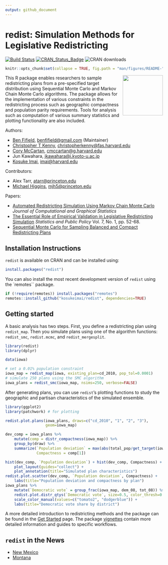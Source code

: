 ```yaml
---
output: github_document
---
```


<!-- README.md is generated from README.Rmd. Please edit that file -->

# **redist**: Simulation Methods for Legislative Redistricting 

<!-- badges: start -->
[![Build Status](https://travis-ci.org/kosukeimai/redist.svg?branch=master)](https://travis-ci.org/kosukeimai/redist) [![CRAN_Status_Badge](https://www.r-pkg.org/badges/version-last-release/redist)](https://cran.r-project.org/package=redist) 
![CRAN downloads](http://cranlogs.r-pkg.org/badges/grand-total/redist)
<!-- badges: end -->

```r
knitr::opts_chunk$set(collapse = TRUE, fig.path = "man/figures/README-", comment = "#>")
```

<img src="man/figures/logo.png" align="right" height=128 />

This R package enables researchers to sample redistricting plans from a
pre-specified target distribution using Sequential Monte Carlo and Markov Chain
Monte Carlo algorithms. The package allows for the implementation of various
constraints in the redistricting process such as geographic compactness and
population parity requirements. Tools for analysis such as computation of
various summary statistics and plotting functionality are also included.

Authors: 

- [Ben Fifield](https://www.benfifield.com), <benfifield@gmail.com> (Maintainer) 
- [Christopher T Kenny](https://www.christophertkenny.com), <christopherkenny@fas.harvard.edu> 
- [Cory McCartan](https://corymccartan.github.io), <cmccartan@g.harvard.edu> 
- Jun Kawahara, <jkawahara@i.kyoto-u.ac.jp> 
- [Kosuke Imai](https://imai.fas.harvard.edu), <imai@harvard.edu>
 
Contributors:

- Alex Tarr, <atarr@princeton.edu> 
- [Michael Higgins](http://www-personal.k-state.edu/~mikehiggins/), <mjh5@princeton.edu> 

Papers:

- [Automated Redistricting Simulation Using Markov Chain Monte
Carlo](https://doi.org/10.1080/10618600.2020.1739532) *Journal of Computational and Graphical Statistics*
- [The Essential Role of Empirical Validation in Legislative Redistricting
Simulation](https://doi.org/10.1080/2330443X.2020.1791773) *Statistics and Public Policy*  Vol. 7, No. 1, pp. 52-68.
- [Sequential Monte Carlo for Sampling Balanced and Compact Redistricting
Plans](https://arxiv.org/pdf/2008.06131.pdf)


## Installation Instructions
`redist` is available on CRAN and can be installed using:
```r
install.packages("redist")
```

You can also install the most recent development version of `redist` using the `remotes`` package. 
```r
if (!require(remotes)) install.packages("remotes")
remotes::install_github("kosukeimai/redist", dependencies=TRUE)
```   

## Getting started
A basic analysis has two steps. First, you define a redistricting plan
using `redist_map`. Then you simulate plans using one of the algorithm
functions: `redist_smc`, `redist.mcmc`, and `redist_mergesplit`.
```r
library(redist)
library(dplyr)

data(iowa)

# set a 0.01% population constraint
iowa_map = redist_map(iowa, existing_plan=cd_2010, pop_tol=0.0001)
# simulate 250 plans using the SMC algorithm
iowa_plans = redist_smc(iowa_map, nsims=250, verbose=FALSE)
```

After generating plans, you can use `redist`'s plotting functions to study the
geographic and partisan characteristics of the simulated ensemble.
```r
library(ggplot2)
library(patchwork) # for plotting

redist.plot.plans(iowa_plans, draws=c("cd_2010", "1", "2", "3"),
                  geom=iowa_map)

dev_comp = iowa_plans %>%
    mutate(comp = distr_compactness(iowa_map)) %>%
    group_by(draw) %>%
    summarize(`Population deviation` = max(abs(total_pop/get_target(iowa_map) - 1)),
              Compactness = comp[1])

hist(dev_comp, `Population deviation`) + hist(dev_comp, Compactness) +
    plot_layout(guides="collect") +
    plot_annotation(title="Simulated plan characteristics")
redist.plot.scatter(dev_comp, `Population deviation`, Compactness) +
    labs(title="Population deviation and compactness by plan")
iowa_plans %>%
    mutate(`Democratic vote` = group_frac(iowa_map, dem_08, tot_08)) %>%
    redist.plot.distr_qtys(`Democratic vote`, size=0.5, color_thresh=0.5) +
    scale_color_manual(values=c("tomato2", "dodgerblue")) +
    labs(title="Democratic vote share by district")
```

A more detailed introduction to redistricting methods and the package can be
found in the [Get Started](articles/redist.html) page. The package 
[vignettes](articles/) contain more detailed information and guides to specific
workflows.

## `redist` in the News
- [New Mexico](https://www.r-bloggers.com/2021/02/some-computational-redistricting-methods-or-how-to-sniff-out-a-gerrymander-in-a-pinch/)
- [Montana](https://www.benjaminsorensen.me/post/mt-redistricting/)

